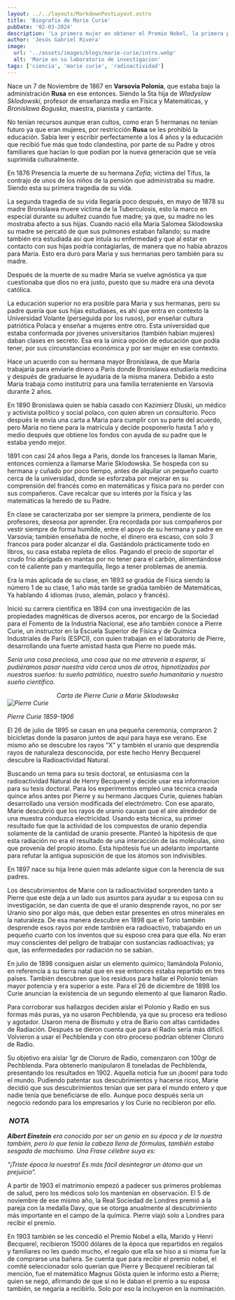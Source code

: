 ```yaml
---
layout: ../../layouts/MarkdownPostLayout.astro
title: 'Biografia de Marie Curie'
pubDate: '02-03-2024'
description: 'La primera mujer en obtener el Premio Nobel, la primera persona en tenerlo por segunda vez, impulsadora de la Radioactividad...'
author: 'Jesús Gabriel Rivera'
image:
  url: '../assets/images/blogs/marie-curie/intro.webp'
  alt: 'Marie en su laboratorio de investigacion'
tags: ['ciencia', 'marie curie', 'radioactividad']
---
```


Nace un 7 de Noviembre de 1867 en **Varsovia Polonia**, que estaba bajo la administración **Rusa** en ese entonces. Siendo la 5ta hija de _Wladyslaw Sklodowski_, profesor de enseñanza media en Física y Matemáticas, y _Bronislawa Boguska_, maestra, pianista y cantante.

No tenían recursos aunque eran cultos, como eran 5 hermanas no tenían futuro ya que eran mujeres, por restricción **Rusa** se les prohibió la educación. Sabía leer y escribir perfectamente a los 4 años y la educación que recibió fue más que todo clandestina, por parte de su Padre y otros familiares que hacían lo que podían por la nueva generación que se veía suprimida culturalmente.

En 1876 Presencia la muerte de su hermana _Zofia_; víctima del Tifus, la contrajo de unos de los niños de la pensión que administraba su madre. Siendo esta su primera tragedia de su vida.

La segunda tragedia de su vida llegaría poco después, en mayo de 1878 su madre Bronislawa muere víctima de la Tuberculosis, esto la marco en especial durante su adultez cuando fue madre; ya que, su madre no les mostraba afecto a sus hijas. Cuando nació ella Maria Salomea Sklodowska su madre se percató de que sus pulmones estaban fallando; su madre también era estudiada así que intuía su enfermedad y que al estar en contacto con sus hijas podría contagiarlas, de manera que no había abrazos para Maria. Esto era duro para Maria y sus hermanas pero también para su madre.

Después de la muerte de su madre Maria se vuelve agnóstica ya que cuestionaba que dios no era justo, puesto que su madre era una devota católica.

La educación superior no era posible para Maria y sus hermanas, pero su padre quería que sus hijas estudiases, es ahí que entra en contexto la Universidad Volante (perseguida por los rusos), por enseñar cultura patriótica Polaca y enseñar a mujeres entre otro. Esta universidad que estaba conformada por jóvenes universitarios (también habían mujeres) daban clases en secreto. Esa era la única opción de educación que podía tener, por sus circunstancias económica y por ser mujer en ese contexto.

Hace un acuerdo con su hermana mayor Bronislawa, de que Maria trabajaría para enviarle dinero a París donde Bronislawa estudiaría medicina y después de graduarse le ayudaría de la misma manera. Debido a esto Maria trabaja como institutriz para una familia terrateniente en Varsovia durante 2 años.

En 1890 Bronislawa quien se había casado con Kazimierz Dluski, un médico y activista político y social polaco, con quien abren un consultorio. Poco después le envía una carta a Maria para cumplir con su parte del acuerdo, pero Maria no tiene para la matrícula y decide posponerlo hasta 1 año y medio después que obtiene los fondos con ayuda de su padre que le estaba yendo mejor.

1891 con casi 24 años llega a Paris, donde los franceses la llaman Marie, entonces comienza a llamarse Marie Sklodowska. Se hospeda con su hermana y cuñado por poco tiempo, antes de alquilar un pequeño cuarto cerca de la universidad, donde se esforzaba por mejorar en su comprensión del francés como en matemáticas y física para no perder con sus compañeros. Cave recalcar que su interés por la física y las matemáticas la heredo de su Padre.

En clase se caracterizaba por ser siempre la primera, pendiente de los profesores, deseosa por aprender. Era recordada por sus compañeros por vestir siempre de forma humilde, entre el apoyo de su hermana y padre en Varsovia; también enseñaba de noche, el dinero era escaso, con solo 3 francos para poder alcanzar el día. Gastándolo prácticamente todo en libros, su casa estaba repleta de ellos. Pagando el precio de soportar el crudo frio abrigada en mantas por no tener para el carbón, alimentándose con té caliente pan y mantequilla, llego a tener problemas de anemia.

Era la más aplicada de su clase, en 1893 se gradúa de Física siendo la número 1 de su clase, 1 año más tarde se gradúa también de Matemáticas, Ya hablando 4 idiomas (ruso, alemán, polaco y francés).

Inició su carrera científica en 1894 con una investigación de las propiedades magnéticas de diversos aceros, por encargo de la Sociedad para el Fomento de la Industria Nacional, ese año también conoce a Pierre Curie, un instructor en la Escuela Superior de Física y de Química Industriales de París (ESPCI), con quien trabajan en el laboratorio de Pierre, desarrollando una fuerte amistad hasta que Pierre no puede más.

<cite class="cards">
	<div class="box-text">
		<p>
			Sería una cosa preciosa, una cosa que no me atrevería a esperar, si pudiéramos pasar
			nuestra vida cerca unos de otros, hipnotizados por nuestros sueños: tu sueño
			patriótico, nuestro sueño humanitario y nuestro sueño científico.
		</p>
		<div align="center">
			<span>Carta de Pierre Curie a Marie Sklodowska</span>
		</div>
	</div>
	<div class="box-image">
		<img
			class="figure-image"
			src="../assets/images/blogs/marie-curie/pierre-curie.webp"
			alt="Pierre Curie"
		/>
		<p class="text-caption">
			<span>Pierre Curie</span>
			<span>1859-1906</span>
		</p>
	</div>
</cite>

El 26 de julio de 1895 se casan en una pequeña ceremonia, compraron 2 bicicletas donde la pasaron juntos de aquí para haya ese verano. Ese mismo año se descubre los rayos “X” y también el uranio que desprendía rayos de naturaleza desconocida, por este hecho Henry Becquerel descubre la Radioactividad Natural.

Buscando un tema para su tesis doctoral, se entusiasma con la radioactividad Natural de Henry Becquerel y decide usar esa informacion para su tesis doctoral. Para los experimentos empleó una técnica creada quince años antes por Pierre y su hermano Jacques Curie, quienes habían desarrollado una versión modificada del electrómetro. Con ese aparato, Marie descubrió que los rayos de uranio causan que el aire alrededor de una muestra conduzca electricidad. Usando esta técnica, su primer resultado fue que la actividad de los compuestos de uranio dependía solamente de la cantidad de uranio presente. Planteó la hipótesis de que esta radiación no era el resultado de una interacción de las moléculas, sino que provenía del propio átomo. Esta hipótesis fue un adelanto importante para refutar la antigua suposición de que los átomos son indivisibles.

En 1897 nace su hija Irene quien más adelante sigue con la herencia de sus padres.

Los descubrimientos de Marie con la radioactividad sorprenden tanto a Pierre que este deja a un lado sus asuntos para ayudar a su esposa con su investigación, se dan cuenta de que el uranio desprende rayos, no por ser Uranio sino por algo más, que deben estar presentes en otros minerales en la naturaleza. De esa manera descubre en 1898 que el Torio también desprende esos rayos por ende también era radioactivo, trabajando en un pequeño cuarto con los inventos que su esposo crea para que ella. No eran muy conscientes del peligro de trabajar con sustancias radioactivas; ya que, las enfermedades por radiación no se sabían.

En julio de 1898 consiguen aislar un elemento químico; llamándola Polonio, en referencia a su tierra natal que en ese entonces estaba repartido en tres países. También descubren que los residuos para hallar el Polonio tenían mayor potencia y era superior a este. Para el 26 de diciembre de 1898 los Curie anuncian la existencia de un segundo elemento al que llamaron Radio.

Para corroborar sus hallazgos deciden aislar el Polonio y Radio en sus formas más puras, ya no usaron Pechblenda, ya que su proceso era tedioso y agotador. Usaron mena de Bismuto y otra de Bario con altas cantidades de Radiación. Después se dieron cuenta que para el Radio sería más difícil. Volvieron a usar el Pechblenda y con otro proceso podrían obtener Cloruro de Radio.

Su objetivo era aislar 1gr de Cloruro de Radio, comenzaron con 100gr de Pechblenda. Para obtenerlo manipularon 8 toneladas de Pechblenda, presentando los resultados en 1902. Aquella noticia fue un ¡boom! para todo el mundo. Pudiendo patentar sus descubrimientos y hacerse ricos, Marie decidió que sus descubrimientos tenían que ser para el mundo entero y que nadie tenía que beneficiarse de ello. Aunque poco después sería un negocio redondo para los empresarios y los Curie no recibieron por ello.

<cite class="box-frase">
	<h3 class="title">&nbsp;NOTA&nbsp;</h3>
	<p>
		<strong>Albert Einstein</strong> era conocido por ser un genio en su época y de la
		nuestra también, pero lo que tenía la cabeza llena de fórmulas, también estaba sesgada
		de machismo. Una Frase célebre suya es:
	</p>
	<div class="box-span">
		<span>
			“¡Triste época la nuestra! Es más fácil desintegrar un átomo que un prejuicio”.
		</span>
	</div>
</cite>

A partir de 1903 el matrimonio empezó a padecer sus primeros problemas de salud, pero los médicos solo los mantenían en observación. El 5 de noviembre de ese mismo año, la Real Sociedad de Londres premió a la pareja con la medalla Davy, que se otorga anualmente al descubrimiento más importante en el campo de la química. Pierre viajó solo a Londres para recibir el premio.

En 1903 también se les concedió el Premio Nobel a ella, Marido y Henri Becquerel, recibieron 15000 dólares de la época que repartidos en regalos y familiares no les quedo mucho, el regalo que ella se hiso a si misma fue la de comprarse una bañera. Se cuenta que para recibir el premio nobel, el comité seleccionador solo querían que Pierre y Becquerel recibieran tal mención, fue el matemático Magnus Gösta quien le informo esto a Pierre; quien se negó, afirmando de que si no le daban el premio a su esposa también, se negaría a recibirlo. Solo por eso la incluyeron en la nominación.
